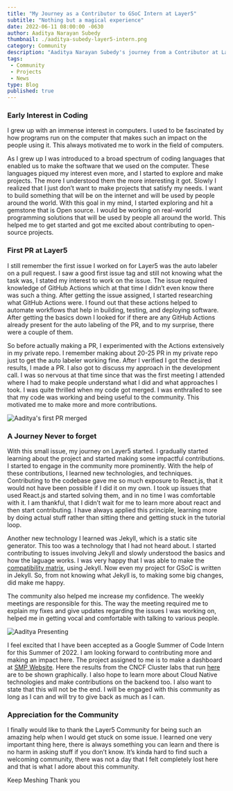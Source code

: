 ```yaml
---
title: "My Journey as a Contributor to GSoC Intern at Layer5"
subtitle: "Nothing but a magical experience"
date: 2022-06-11 08:00:00 -0630
author: Aaditya Narayan Subedy
thumbnail: ./aaditya-subedy-layer5-intern.png
category: Community
description: "Aaditya Narayan Subedy's journey from a Contributor at Layer5 to getting an GSoC internship at Layer5"
tags:
 - Community
 - Projects
 - News
type: Blog
published: true
---
```



<BlogWrapper>

### Early Interest in Coding 
I grew up with an immense interest in computers. I used to be fascinated by how programs run on the computer that makes such an impact on the people using it. This always motivated me to work in the field of computers. 

As I grew up I was introduced to a broad spectrum of coding languages that enabled us to make the software that we used on the computer. These languages piqued my interest even more, and I started to explore and make projects. The more I understood them the more interesting it got. Slowly I realized that I just don’t want to make projects that satisfy my needs. I want to build something that will be on the internet and will be used by people around the world. With this goal in my mind, I started exploring and hit a gemstone that is Open source. I would be working on real-world programming solutions that will be used by people all around the world. This helped me to get started and got me excited about contributing to open-source projects. 

### First PR at Layer5 
I still remember the first issue I worked on for Layer5 was the auto labeler on a pull request. I saw a good first issue tag and still not knowing what the task was, I stated my interest to work on the issue. The issue required knowledge of GitHub Actions which at that time I didn’t even know there was such a thing. After getting the issue assigned, I started researching what GitHub Actions were. I found out that these actions helped to automate workflows that help in building, testing, and deploying software. After getting the basics down I looked for if there are any GitHub Actions already present for the auto labeling of the PR, and to my surprise, there were a couple of them. 

So before actually making a PR, I experimented with the Actions extensively in my private repo. I remember making about 20-25 PR in my private repo just to get the auto labeler working fine. After I verified I got the desired results, I made a PR. I also got to discuss my approach in the development call. I was so nervous at that time since that was the first meeting I attended where I had to make people understand what I did and what approaches I took. I was quite thrilled when my code got merged. I was enthralled to see that my code was working and being useful to the community. This motivated me to make more and more contributions. 

<img src={aadityaFirstPr} alt="Aaditya's first PR merged" />

### A Journey Never to forget 

With this small issue, my journey on Layer5 started. I gradually started learning about the project and started making some impactful contributions. I started to engage in the community more prominently. With the help of these contributions, I learned new technologies, and techniques. Contributing to the codebase gave me so much exposure to React.js, that it would not have been possible if I did it on my own. I took up issues that used React.js and started solving them, and in no time I was comfortable with it. I am thankful, that I didn’t wait for me to learn more about react and then start contributing. I have always applied this principle, learning more by doing actual stuff rather than sitting there and getting stuck in the tutorial loop. 

Another new technology I learned was Jekyll, which is a static site generator. This too was a technology that I had not heard about. I started contributing to issues involving Jekyll and slowly understood the basics and how the laguage works. I was very happy that I was able to make the [compatibility matrix](https://docs.meshery.io/project/compatibility-matrix), using Jekyll. Now even my project for GSoC is written in Jekyll. So, from not knowing what Jekyll is, to making some big changes, did make me happy. 

The community also helped me increase my confidence. The weekly meetings are responsible for this. The way the meeting required me to explain my fixes and give updates regarding the issues I was working on, helped me in getting vocal and comfortable with talking to various people. 

<img src={aadityaPresenting} alt="Aaditya Presenting" /> 

I feel excited that I have been accepted as a Google Summer of Code Intern for this Summer of 2022. I am looking forward to contributing more and making an impact here. The project assigned to me is to make a dashboard at <a href="smp-spec.io/dashboard">SMP Website</a>. Here the results from the CNCF Cluster labs that run [here](https://github.com/layer5io/meshery-smp-action/actions) are to be shown graphically.  I also hope to learn more about Cloud Native technologies and make contributions on the backend too. I also want to state that this will not be the end. I will be engaged with this community as long as I can and will try to give back as much as I can. 

### Appreciation for the Community 

I finally would like to thank the Layer5 Community for being such an amazing help when I would get stuck on some issue. I learned one very important thing here, there is always something you can learn and there is no harm in asking stuff if you don’t know. It’s kinda hard to find such a welcoming community, there was not a day that I felt completely lost here and that is what I adore about this community. 

Keep Meshing Thank you 

</BlogWrapper>
